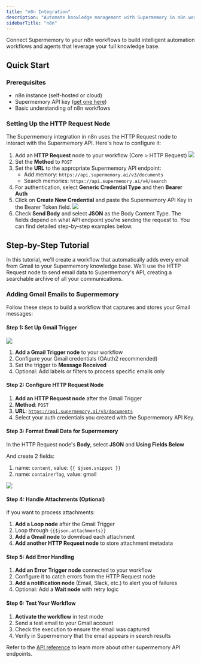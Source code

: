```yaml
---
title: "n8n Integration"
description: "Automate knowledge management with Supermemory in n8n workflows"
sidebarTitle: "n8n"
---
```


Connect Supermemory to your n8n workflows to build intelligent automation workflows and agents that leverage your full knowledge base.

## Quick Start

### Prerequisites

- n8n instance (self-hosted or cloud)
- Supermemory API key ([get one here](https://console.supermemory.com/settings))
- Basic understanding of n8n workflows

### Setting Up the HTTP Request Node

The Supermemory integration in n8n uses the HTTP Request node to interact with the Supermemory API. Here's how to configure it:

1. Add an **HTTP Request** node to your workflow (Core > HTTP Request)
![](/images/core-http-req.png)
2. Set the **Method** to `POST`
3. Set the **URL** to the appropriate Supermemory API endpoint:
   - Add memory: `https://api.supermemory.ai/v3/documents`
   - Search memories: `https://api.supermemory.ai/v4/search`
4. For authentication, select **Generic Credential Type** and then **Bearer Auth**
5. Click on **Create New Credential** and paste the Supermemory API Key in the Bearer Token field.
![](/images/bearer-auth-add-n8n.png)
6. Check **Send Body** and select **JSON** as the Body Content Type. The fields depend on what API endpoint you're sending the request to. You can find detailed step-by-step examples below.

## Step-by-Step Tutorial

In this tutorial, we'll create a workflow that automatically adds every email from Gmail to your Supermemory knowledge base. We'll use the HTTP Request node to send email data to Supermemory's API, creating a searchable archive of all your communications.

### Adding Gmail Emails to Supermemory

Follow these steps to build a workflow that captures and stores your Gmail messages:

#### Step 1: Set Up Gmail Trigger

![](/images/gmail-trigger.png)

1. **Add a Gmail Trigger node** to your workflow
2. Configure your Gmail credentials (OAuth2 recommended)
3. Set the trigger to **Message Received**
4. Optional: Add labels or filters to process specific emails only

#### Step 2: Configure HTTP Request Node

1. **Add an HTTP Request node** after the Gmail Trigger
2. **Method**: `POST`
3. **URL**: [`https://api.supermemory.ai/v3/documents`](/api-reference/manage-documents/add-document)
4. Select your auth credentials you created with the Supermemory API Key.

#### Step 3: Format Email Data for Supermemory

In the HTTP Request node's **Body**, select **JSON** and **Using Fields Below**

And create 2 fields:

1. name: `content`, value: `{{ $json.snippet }}`
2. name: `containerTag`, value: gmail


![](/images/gmail-content.png)

#### Step 4: Handle Attachments (Optional)

If you want to process attachments:

1. **Add a Loop node** after the Gmail Trigger
2. Loop through `{{$json.attachments}}`
3. **Add a Gmail node** to download each attachment
4. **Add another HTTP Request node** to store attachment metadata


#### Step 5: Add Error Handling

1. **Add an Error Trigger node** connected to your workflow
2. Configure it to catch errors from the HTTP Request node
3. **Add a notification node** (Email, Slack, etc.) to alert you of failures
4. Optional: Add a **Wait node** with retry logic

#### Step 6: Test Your Workflow

1. **Activate the workflow** in test mode
2. Send a test email to your Gmail account
3. Check the execution to ensure the email was captured
4. Verify in Supermemory that the email appears in search results

Refer to the [API reference](/api-reference/manage-documents/add-document) to learn more about other supermemory API endpoints.